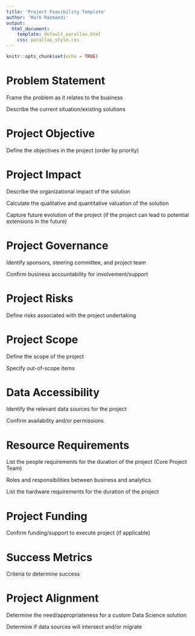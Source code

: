 ---
title: 'Project Feasibility Template'
author: 'Mark Razmandi'
output:
  html_document:
    template: default_parallax.html
    css: parallax_style.css
---

```{r setup, include=FALSE}
knitr::opts_chunk$set(echo = TRUE)
```

# Problem Statement

Frame the problem as it relates to the business

Describe the current situation/existing solutions

# Project Objective

Define the objectives in the project (order by priority)

# Project Impact

Describe the organizational impact of the solution

Calculate the qualitative and quantitative valuation of the solution

Capture future evolution of the project (if the project can lead to potential extensions in the future)

# Project Governance

Identify sponsors, steering committee, and project team

Confirm business accountability for involvement/support

# Project Risks

Define risks associated with the project undertaking

# Project Scope

Define the scope of the project

Specify out-of-scope items

# Data Accessibility

Identify the relevant data sources for the project

Confirm availability and/or permissions

# Resource Requirements

List the people requirements for the duration of the project (Core Project Team)

Roles and responsibilities between business and analytics

List the hardware requirements for the duration of the project

# Project Funding

Confirm funding/support to execute project (if applicable)

# Success Metrics

Criteria to determine success

# Project Alignment

Determine the need/appropriateness for a custom Data Science solution

Determine if data sources will intersect and/or migrate
